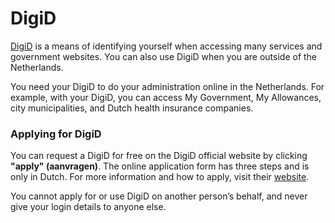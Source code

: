 <meta id="digid" title="DigiD" />

# DigiD

[DigiD](https://www.digid.nl/) is a means of identifying yourself when accessing many services and government websites. You can also use DigiD when you are outside of the Netherlands.

You need your DigiD to do your administration online in the Netherlands. For example, with your DigiD, you can access My Government, My Allowances, city municipalities, and Dutch health insurance companies.

### Applying for DigiD

You can request a DigiD for free on the DigiD official website by clicking **"apply" (aanvragen)**. The online application form has three steps and is only in Dutch. For more information and how to apply, visit their [website](https://www.digid.nl/en/apply-or-activate-digid).

<callout>
    You cannot apply for or use DigiD on another person’s behalf, and never give
    your login details to anyone else.
</callout>
